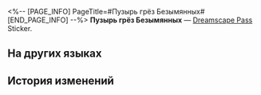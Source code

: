 <%-- [PAGE_INFO]
PageTitle=#Пузырь грёз Безымянных#
[END_PAGE_INFO] --%>
{{Предмет Инфобокс
|id          = 223108
|Изображение = Dreamscape Pass Sticker Пузырь грёз Безымянных.png
|Тип         = Dreamscape Pass Sticker
|Тип2        = Красивая жизнь Stickers
|Инвентарь   = 
|Редкость    = 4
|Эффект      = 
|Описание    = Пронумерованные наклейки, используемые для украшения дневника сновидений. Бывают самыми разными.
|Источник1   = [[Откроется при прохождении миссии Освоения]]
}}
{{Описание|Эон умер. Эон жив.}}
'''Пузырь грёз Безымянных''' — [[Dreamscape Pass]] Sticker.

==На других языках==
{{На других языках
|en   = Nameless' Dream Bubble
|zhs  = 无名客的梦泡
|zht  = 無名客的夢泡
|ja   = ナナシビトの夢の泡
|ko   = 무명객의 꿈방울
|es   = Burbuja de ensueño del Anónimo
|fr   = Bulle onirique des Sans Noms
|ru   = Пузырь грёз Безымянных
|th   = ฟองฝันของผู้มาเยือนนิรนาม
|vi   = Bong Bóng Giấc Mơ Khách Vô Danh
|de   = Namenlose Traumblase
|id   = Gelembung Mimpi The Nameless
|pt   = Bolha de Sonhos do Inominado
}}

==История изменений==
{{История изменений|3.5}}